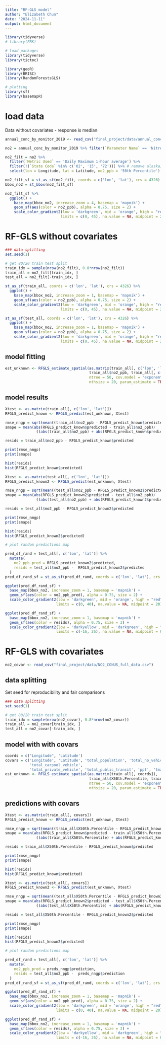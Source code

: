 ```yaml
---
title: "RF-GLS model"
author: "Elizabeth Chun"
date: "2024-11-11"
output: html_document
---
```


```r
library(tidyverse)
# library(FRK)

# load packages
library(tidyverse)
library(tictoc)

library(geoR)
library(BRISC)
library(RandomForestsGLS)

# plotting
library(sf)
library(basemapR)
```


# load data

Data without covariates - response is median

```r
annual_conc_by_monitor_2019 <- read_csv("final_project/data/annual_conc_by_monitor_2019.csv")

no2 = annual_conc_by_monitor_2019 %>% filter(`Parameter Name` == 'Nitrogen dioxide (NO2)') 

no2_filt = no2 %>%
  filter(`Metric Used` == 'Daily Maximum 1-hour average') %>%
  filter(!(`State Code` %in% c('02', '15', '72'))) %>% # remove alaska, hawaii, puerto rico
  select(lon = Longitude, lat = Latitude, no2_ppb = '50th Percentile')
```

```r
no2_filt_sf = st_as_sf(no2_filt, coords = c('lon', 'lat'), crs = 4326)
bbox_no2 = st_bbox(no2_filt_sf)

no2_filt_sf %>%
  ggplot() + 
    base_map(bbox_no2, increase_zoom = 4, basemap = 'mapnik') +
    geom_sf(aes(color = no2_ppb), alpha = 0.75, size = 2) +
    scale_color_gradient2(low = 'darkgreen', mid = 'orange', high = "red", 
                         limits = c(0, 45), na.value = NA, midpoint = 22)
```


# RF-GLS without covariates

```r
### data splitting
set.seed(1)

# get 80/20 train test split
train_idx = sample(nrow(no2_filt), 0.8*nrow(no2_filt))
train_all = no2_filt[train_idx, ]
test_all = no2_filt[-train_idx, ]
```

```r
st_as_sf(train_all, coords = c('lon', 'lat'), crs = 4326) %>%
  ggplot() + 
    base_map(bbox_no2, increase_zoom = 1, basemap = 'mapnik') +
    geom_sf(aes(color = no2_ppb), alpha = 0.75, size = 2) +
    scale_color_gradient2(low = 'darkgreen', mid = 'orange', high = "red", 
                         limits = c(0, 45), na.value = NA, midpoint = 22)
```

```r
st_as_sf(test_all, coords = c('lon', 'lat'), crs = 4326) %>%
  ggplot() + 
    base_map(bbox_no2, increase_zoom = 1, basemap = 'mapnik') +
    geom_sf(aes(color = no2_ppb), alpha = 0.75, size = 2) +
    scale_color_gradient2(low = 'darkgreen', mid = 'orange', high = "red", 
                         limits = c(0, 45), na.value = NA, midpoint = 22)
```


## model fitting

```r
est_unknown <- RFGLS_estimate_spatial(as.matrix(train_all[, c('lon', 'lat')]), 
                                      train_all$no2_ppb, train_all[, c('lon', 'lat')], 
                                      ntree = 50, cov.model = "exponential",
                                      nthsize = 20, param_estimate = TRUE)
```





## model results

```r
Xtest <- as.matrix(train_all[, c('lon', 'lat')])
RFGLS_predict_known <- RFGLS_predict(est_unknown, Xtest)

rmse_nngp = sqrt(mean((train_all$no2_ppb - RFGLS_predict_known$predicted)^2))
smape = mean(abs(RFGLS_predict_known$predicted - train_all$no2_ppb)/
              ((abs(train_all$no2_ppb) + abs(RFGLS_predict_known$predicted))/2)) * 100

resids = train_all$no2_ppb - RFGLS_predict_known$predicted

print(rmse_nngp)
print(smape)

hist(resids)
hist(RFGLS_predict_known$predicted)
```

```r
Xtest <- as.matrix(test_all[, c('lon', 'lat')])
RFGLS_predict_known2 <- RFGLS_predict(est_unknown, Xtest)

rmse_nngp = sqrt(mean((test_all$no2_ppb - RFGLS_predict_known2$predicted)^2))
smape = mean(abs(RFGLS_predict_known2$predicted - test_all$no2_ppb)/
              ((abs(test_all$no2_ppb) + abs(RFGLS_predict_known2$predicted))/2)) * 100

resids = test_all$no2_ppb - RFGLS_predict_known2$predicted

print(rmse_nngp)
print(smape)

hist(resids)
hist(RFGLS_predict_known2$predicted)
```


```r
# plot random predictions map

pred_df_rand = test_all[, c('lon', 'lat')] %>%
  mutate(
    no2_ppb_pred = RFGLS_predict_known2$predicted,
    resids = test_all$no2_ppb -  RFGLS_predict_known2$predicted
  ) 
pred_df_rand_sf = st_as_sf(pred_df_rand, coords = c('lon', 'lat'), crs = 4326)

ggplot(pred_df_rand_sf) + 
  base_map(bbox_no2, increase_zoom = 1, basemap = 'mapnik') +
  geom_sf(aes(color = no2_ppb_pred), alpha = 0.75, size = 2) +
  scale_color_gradient2(low = 'darkgreen', mid = 'orange', high = "red", 
                       limits = c(0, 40), na.value = NA, midpoint = 20)
```

```r
ggplot(pred_df_rand_sf) + 
  base_map(bbox_no2, increase_zoom = 1, basemap = 'mapnik') +
  geom_sf(aes(color = resids), alpha = 0.75, size = 2) +
  scale_color_gradient2(low = 'darkyellow', mid = 'darkgreen', high = "red", 
                       limits = c(-16, 26), na.value = NA, midpoint = 0)
```

# RF-GLS with covariates

```r
no2_covar <- read_csv("final_project/data/NO2_CONUS_full_data.csv")
```

## data splitting 

Set seed for reproducibility and fair comparisons

```r
### data splitting
set.seed(1)

# get 80/20 train test split
train_idx = sample(nrow(no2_covar), 0.8*nrow(no2_covar))
train_all = no2_covar[train_idx, ]
test_all = no2_covar[-train_idx, ]
```

## model with with covars


```r
coords = c("Longitude", 'Latitude')
covars = c('Longitude', 'Latitude', 'total_population', 'total_no_vehicle',
           'total_carpool_vehicle',
           'total_private_vehicle', 'total_public_transit', 'ppt', 'tmax', 'tmin', 'tmean')
est_unknown <- RFGLS_estimate_spatial(as.matrix(train_all[, coords]), 
                                      train_all$X50th.Percentile, train_all[, covars], 
                                      ntree = 50, cov.model = "exponential",
                                      nthsize = 20, param_estimate = TRUE)
```

## predictions with covars

```r
Xtest <- as.matrix(train_all[, covars])
RFGLS_predict_known <- RFGLS_predict(est_unknown, Xtest)

rmse_nngp = sqrt(mean((train_all$X50th.Percentile - RFGLS_predict_known$predicted)^2))
smape = mean(abs(RFGLS_predict_known$predicted - train_all$X50th.Percentile)/
              ((abs(train_all$X50th.Percentile) + abs(RFGLS_predict_known$predicted))/2)) * 100

resids = train_all$X50th.Percentile - RFGLS_predict_known$predicted

print(rmse_nngp)
print(smape)

hist(resids)
hist(RFGLS_predict_known$predicted)
```

```r
Xtest <- as.matrix(test_all[, covars])
RFGLS_predict_known2 <- RFGLS_predict(est_unknown, Xtest)

rmse_nngp = sqrt(mean((test_all$X50th.Percentile - RFGLS_predict_known2$predicted)^2))
smape = mean(abs(RFGLS_predict_known2$predicted - test_all$X50th.Percentile)/
              ((abs(test_all$X50th.Percentile) + abs(RFGLS_predict_known2$predicted))/2)) * 100

resids = test_all$X50th.Percentile - RFGLS_predict_known2$predicted

print(rmse_nngp)
print(smape)

hist(resids)
hist(RFGLS_predict_known2$predicted)
```


```r
# plot random predictions map

pred_df_rand = test_all[, c('lon', 'lat')] %>%
  mutate(
    no2_ppb_pred = preds_nngp$prediction,
    resids = test_all$no2_ppb -  preds_nngp$prediction
  ) 
pred_df_rand_sf = st_as_sf(pred_df_rand, coords = c('lon', 'lat'), crs = 4326)

ggplot(pred_df_rand_sf) + 
  base_map(bbox_no2, increase_zoom = 1, basemap = 'mapnik') +
  geom_sf(aes(color = no2_ppb_pred), alpha = 0.75, size = 2) +
  scale_color_gradient2(low = 'darkgreen', mid = 'orange', high = "red", 
                       limits = c(0, 40), na.value = NA, midpoint = 20)
```

```r
ggplot(pred_df_rand_sf) + 
  base_map(bbox_no2, increase_zoom = 1, basemap = 'mapnik') +
  geom_sf(aes(color = resids), alpha = 0.75, size = 2) +
  scale_color_gradient2(low = 'darkyellow', mid = 'darkgreen', high = "red", 
                       limits = c(-16, 26), na.value = NA, midpoint = 0)
```




